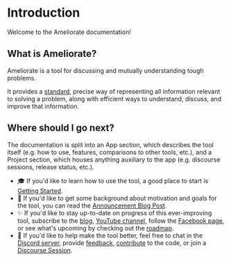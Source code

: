 # Introduction

Welcome to the Ameliorate documentation!

## What is Ameliorate?

Ameliorate is a tool for discussing and mutually understanding tough problems.

It provides a [standard](https://ameliorate.app/keyserj/ameliorate-ontology?selected=c2ecf470), precise way of representing all information relevant to solving a problem, along with efficient ways to understand, discuss, and improve that information.

## Where should I go next?

The documentation is split into an App section, which describes the tool itself (e.g. how to use, features, comparisons to other tools, etc.), and a Project section, which houses anything auxiliary to the app (e.g. discourse sessions, release status, etc.).

- 🎓 If you'd like to learn how to use the tool, a good place to start is [Getting Started](/getting-started).
- 🔮 If you'd like to get some background about motivation and goals for the tool, you can read the [Announcement Blog Post](https://medium.com/@keyser.joel/a-dream-to-ameliorate-547353f37945).
- ✨ If you'd like to stay up-to-date on progress of this ever-improving tool, subscribe to the [blog](https://amelioro.substack.com), [YouTube channel](https://www.youtube.com/@Ameliorate-xs5pl), follow the [Facebook page](https://www.facebook.com/profile.php?id=100091844721178), or see what's upcoming by checking out the [roadmap](https://github.com/orgs/amelioro/projects/2).
- 🌱 If you'd like to help make the tool better, feel free to chat in the [Discord server](https://discord.gg/3KhdyJkTWT), provide [feedback](https://github.com/amelioro/ameliorate/blob/main/CONTRIBUTING.md#providing-feedback), [contribute](https://github.com/amelioro/ameliorate/blob/main/CONTRIBUTING.md) to the code, or join a [Discourse Session](/discourse-sessions).
